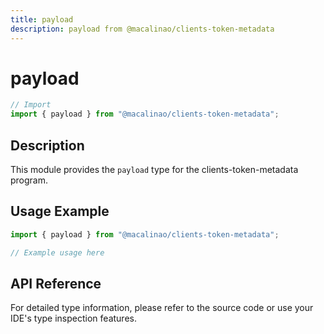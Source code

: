 ```yaml
---
title: payload
description: payload from @macalinao/clients-token-metadata
---
```


# payload

```typescript
// Import
import { payload } from "@macalinao/clients-token-metadata";
```

## Description

This module provides the `payload` type for the clients-token-metadata program.

## Usage Example

```typescript
import { payload } from "@macalinao/clients-token-metadata";

// Example usage here
```

## API Reference

For detailed type information, please refer to the source code or use your IDE's type inspection features.
